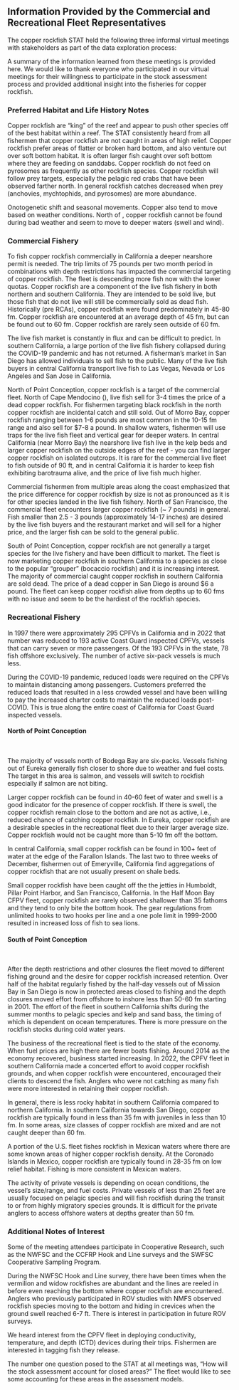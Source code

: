 ## Information Provided by the Commercial and Recreational Fleet Representatives


The copper rockfish STAT held the following three informal virtual meetings with stakeholders as part of the data exploration process:

\begin{enumerate}

  \item Copper Rockfish and the Commercial Fisheries on January 10, 2023 (24 attendees)
  \item Copper Rockfish and the Recreational Fishery South of Point Conception on January 23, 2023 (17 attendees)
  \item Copper Rockfish and the Recreational Fishery North of Point Conception on January 30, 2023 (19 attendees)
  
\end{enumerate}


A summary of the information learned from these meetings is provided here. We would like to thank everyone who participated in our virtual meetings for their willingness to participate in the stock assessment process and provided additional insight into the fisheries for copper rockfish.

### Preferred Habitat and Life History Notes

Copper rockfish are "king" of the reef and appear to push other species off of the best habitat within a reef. The STAT consistently heard from all fishermen that copper rockfish are not caught in areas of high relief. Copper rockfish prefer areas of flatter or broken hard bottom, and also venture out over soft bottom habitat. It is often larger fish caught over soft bottom where they are feeding on sanddabs. Copper rockfish do not feed on pyrosomes as frequently as other rockfish species.  Copper rockfish will follow prey targets, especially the pelagic red crabs that have been observed farther north. In general rockfish catches decreased when prey (anchovies, mychtophids, and pyrosomes) are more abundance. 

Onotogenetic shift and seasonal movements. Copper also tend to move based on weather conditions. North of \PtC, copper rockfish cannot be found during bad weather and seem to move to deeper waters (swell and wind). 

### Commercial Fishery

To fish copper rockfish commercially in California a deeper nearshore permit is needed.  The trip limits of 75 pounds per two month period in combinations with depth restrictions has impacted the commercial targeting of copper rockfish. The fleet is descending more fish now with the lower quotas. Copper rockfish are a component of the live fish fishery in both northern and southern California. They are intended to be sold live, but those fish that do not live will still be commercially sold as dead fish. Historically (pre RCAs), copper rockfish were found predominately in 45-80 fm. Copper rockfish are encountered at an average depth of 45 fm, but can be found out to 60 fm. Copper rockfish are rarely seen outside of 60 fm.

The live fish market is constantly in flux and can be difficult to predict. In southern California, a large portion of the live fish fishery collapsed during the COVID-19 pandemic and has not returned. A fisherman's market in San Diego has allowed individuals to sell fish to the public. Many of the live fish buyers in central California transport live fish to Las Vegas, Nevada or Los Angeles and San Jose in California. 

North of Point Conception, copper rockfish is a target of the commercial fleet. North of Cape Mendocino (\CapeM), live fish sell for 3-4 times the price of a dead copper rockfish. For fishermen targeting black rockfish in the north copper rockfish are incidental catch and still sold. Out of Morro Bay, copper rockfish ranging between 1-6 pounds are most common in the 10-15 fm range and also sell for $7-8 a pound. In shallow waters, fishermen will use traps for the live fish fleet and vertical gear for deeper waters. In central California (near Morro Bay) the nearshore live fish live in the kelp beds and larger copper rockfish on the outside edges of the reef - you can find larger copper rockfish on isolated outcrops. It is rare for the commercial live fleet to fish outside of 90 ft, and in central California it is harder to keep fish exhibiting barotrauma alive, and the price of live fish much higher.

Commercial fishermen from multiple areas along the coast emphasized that the price difference for copper rockfish by size is not as pronounced as it is for other species landed in the live fish fishery. North of San Francisco, the commercial fleet encounters larger copper rockfish (~ 7 pounds) in general.  Fish smaller than 2.5 - 3 pounds (approximately 14-17 inches) are desired by the live fish buyers and the restaurant market and will sell for a higher price, and the larger fish can be sold to the general public.

South of Point Conception, copper rockfish are not generally a target species for the live fishery and have been difficult to market. The fleet is now marketing copper rockfish in southern California to a species as close to the popular "grouper" (bocaccio rockfish) and it is increasing interest. The majority of commercial caught copper rockfish in southern California are sold dead.  The price of a dead copper in San Diego is around $6 a pound. The fleet can keep copper rockfish alive from depths up to 60 fms with no issue and seem to be the hardiest of the rockfish species. 

### Recreational Fishery

In 1997 there were approximately 295 CPFVs in California and in 2022 that number was reduced to 193 active Coast Guard inspected CPFVs, vessels that can carry seven or more passengers. Of the 193 CPFVs in the state, 78 fish offshore exclusively. The number of active six-pack vessels is much less.

During the COVID-19 pandemic, reduced loads were required on the CPFVs to maintain distancing among passengers. Customers preferred the reduced loads that resulted in a less crowded vessel and have been willing to pay the increased charter costs to maintain the reduced loads post-COVID. This is true along the entire coast of California for Coast Guard inspected vessels.

#### North of Point Conception
\

The majority of vessels north of Bodega Bay are six-packs. Vessels fishing out of Eureka generally fish closer to shore due to weather and fuel costs. The target in this area is salmon, and vessels will switch to rockfish especially if salmon are not biting.

Larger copper rockfish can be found in 40-60 feet of water and swell is a good indicator for the presence of copper rockfish. If there is swell, the copper rockfish remain close to the bottom and are not as active, i.e., reduced chance of catching copper rockfish.  In Eureka, copper rockfish are a desirable species in the recreational fleet due to their larger average size. Copper rockfish would not be caught more than 5-10 fm off the bottom. 

In central California, small copper rockfish can be found in 100+ feet of water at the edge of the Farallon Islands. The last two to three weeks of December, fishermen out of Emeryville, California find aggregations of copper rockfish that are not usually present on shale beds.

Small copper rockfish have been caught off the the jetties in Humboldt, Pillar Point Harbor, and San Francisco, California. In the Half Moon Bay CFPV fleet, copper rockfish are rarely observed shallower than 35 fathoms and they tend to only bite the bottom hook. The gear regulations from unlimited hooks to two hooks per line and a one pole limit in 1999-2000 resulted in increased loss of fish to sea lions. 

#### South of Point Conception
\

After the depth restrictions and other closures the fleet moved to different fishing ground and the desire for copper rockfish increased retention. Over half of the habitat regularly fished by the half-day vessels out of Mission Bay in San Diego is now in protected areas closed to fishing and the depth closures moved effort from offshore to inshore less than 50-60 fm starting in 2001. The effort of the fleet in southern California shifts during the summer months to pelagic species and kelp and sand bass, the timing of which is dependent on ocean temperatures. There is more pressure on the rockfish stocks during cold water years.

The business of the recreational fleet is tied to the state of the economy. When fuel prices are high there are fewer boats fishing. Around 2014 as the economy recovered, business started increasing. In 2022, the CPFV fleet in southern California made a concerted effort to avoid copper rockfish grounds, and when copper rockfish were encountered, encouraged their clients to descend the fish. Anglers who were not catching as many fish were more interested in retaining their copper rockfish.

In general, there is less rocky habitat in southern California compared to northern California. In southern California towards San Diego, copper rockfish are typically found in less than 35 fm with juveniles in less than 10 fm. In some areas, size classes of copper rockfish are mixed and are not caught deeper than 60 fm.

A portion of the U.S. fleet fishes rockfish in Mexican waters where there are some known areas of higher copper rockfish density. At the Coronado Islands in Mexico, copper rockfish are typically found in 28-35 fm on low relief habitat. Fishing is more consistent in Mexican waters.

The activity of private vessels is depending on ocean conditions, the vessel's size/range, and fuel costs. Private vessels of less than 25 feet are usually focused on pelagic species and will fish rockfish during the transit to or from highly migratory species grounds. It is difficult for the private anglers to access offshore waters at depths greater than 50 fm.


### Additional Notes of Interest

Some of the meeting attendees participate in Cooperative Research, such as the NWFSC and the CCFRP Hook and Line surveys and the SWFSC Cooperative Sampling Program.

During the NWFSC Hook and Line survey, there have been times when the vermilion and widow rockfishes are abundant and the lines are reeled in before even reaching the bottom where copper rockfish are encountered. Anglers who previously participated in ROV studies with NMFS observed rockfish species moving to the bottom and hiding in crevices when the ground swell reached 6-7 ft. There is interest in participation in future ROV surveys.  

We heard interest from the CPFV fleet in deploying conductivity, temperature, and depth (CTD) devices during their trips. Fishermen are interested in tagging fish they release.

The number one question posed to the STAT at all meetings was, "How will the stock assessment account for closed areas?" The fleet would like to see some accounting for these areas in the assessment models.